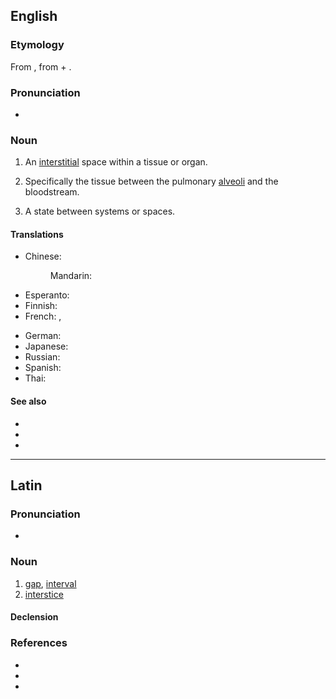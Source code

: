 ==English==

===Etymology===
From {{bor|en|la|interstitium|}}, from {{m|la|inter||between}} + {{m|la|sistō|t=to stand, place}}.

===Pronunciation===
* {{IPA|en|/ˌɪntɚˈstɪʃi.əm/}}

===Noun===
{{en-noun|interstitia}}

# {{lb|en|medicine}} An [[interstitial]] space within a tissue or organ.
# {{lb|en|medicine}} Specifically the tissue between the pulmonary [[alveoli]] and the bloodstream.
# {{lb|en|philosophy}} A state between systems or spaces.

====Translations====
{{trans-top|An interstitial space within a tissue or organ}}
* Chinese:
*: Mandarin: {{t|cmn|間質|tr=jiānzhí}}
* Esperanto: {{t-needed|eo}}
* Finnish: {{t|fi|välitila}}
* French: {{t|fr|intestitium|m}}, {{t|fr|espace interstitiel|m}}
{{trans-mid}}
* German: {{t-needed|de}}
* Japanese: {{t-needed|ja}}
* Russian: {{t-needed|ru}}
* Spanish: {{t-needed|es}}
* Thai: {{t-needed|th}}
{{trans-bottom}}

====See also====
* {{l|en|interstice}}
* {{l|en|interstitial}}
* {{l|en|interstition}}

----

==Latin==

===Pronunciation===
* {{la-IPA}}

===Noun===
{{la-noun|interstitium<2>}}

# [[gap]], [[interval]]
# [[interstice]]

====Declension====
{{la-ndecl|interstitium<2>}}

===References===
* {{R:L&S}}
* {{R:Gaffiot}}
* {{R:NLW}}
